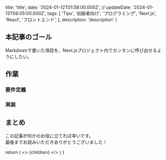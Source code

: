

  title: 'title',
  date: '2024-01-12T01:58:00.000Z',
//  updateDate: '2024-01-13T08:05:00.000Z',
  tags: [
    'Tips',
    '初級者向け',
    'プログラミング',
    'Next.js',
    'React',
    'フロントエンド',
  ],
  description: 'description'
}

## 本記事のゴール

Markdownで書いた項目を、Next.jsプロジェクト内でカンタンに呼び出せるようにしたい。

## 作業

### 要件定義

### 実装

## まとめ

この記事が何かのお役に立てれば幸いです。<br />
最後までお読みいただきありがとうございました！

  return (
    <Layout meta={meta}>
      <>
        {children}
      </>
    </Layout>
  )
}

